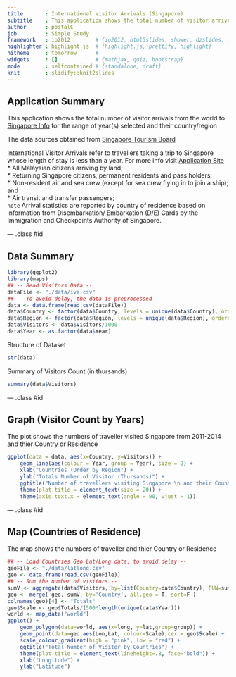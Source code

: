 ```yaml
---
title       : International Visitor Arrivals (Singapore)
subtitle    : This application shows the total number of visitor arrivals from the world to Singapore
author      : postalC
job         : Simple Study
framework   : io2012        # {io2012, html5slides, shower, dzslides, ...}
highlighter : highlight.js  # {highlight.js, prettify, highlight}
hitheme     : tomorrow      # 
widgets     : []            # {mathjax, quiz, bootstrap}
mode        : selfcontained # {standalone, draft}
knit        : slidify::knit2slides
---
```


## Application Summary

This application shows the total number of visitor arrivals from the world to [Singapore Info](https://www.stb.gov.sg/statistics-and-market-insights/Pages/statistics-visitor-arrivals.aspx) for the range of year(s) selected and their country/region  

The data sources obtained from [Singapore Tourism Board](http://en.wikipedia.org/wiki/Singapore)  

International Visitor Arrivals refer to travellers taking a trip to Singapore whose length of stay is less than a year. For more info visit [Application Site](https://postalc.shinyapps.io/visFull/)  
* All Malaysian citizens arriving by land;  
* Returning Singapore citizens, permanent residents and pass holders;  
* Non-resident air and sea crew (except for sea crew flying in to join a ship); and  
* Air transit and transfer passengers;  
`note` Arrival statistics are reported by country of residence based on information from Disembarkation/ Embarkation (D/E) Cards by the Immigration and Checkpoints Authority of Singapore.  


--- .class #id 

## Data Summary

```r
library(ggplot2)
library(maps)
## -- Read Visitors Data --
dataFile <- "./data/iva.csv"
## -- To avoid delay, the data is preprocessed --
data <- data.frame(read.csv(dataFile))
data$Country <- factor(data$Country, levels = unique(data$Country), ordered = TRUE)
data$Region <- factor(data$Region, levels = unique(data$Region), ordered = TRUE)
data$Visitors <- data$Visitors/1000
data$Year <- as.factor(data$Year)
```

Structure of Dataset
```r
str(data)
```

Summary of Visitors Count (in thursands)
```r
summary(data$Visitors)
```

--- .class #id 

## Graph (Visitor Count by Years)

The plot shows the numbers of traveller visited Singapore from 2011-2014 and thier Country or Residence
```r
ggplot(data = data, aes(x=Country, y=Visitors)) + 
    geom_line(aes(colour = Year, group = Year), size = 2) +
    xlab("Countries (Order by Region") +
    ylab("Totals Number of Visitor (Thursands)") +
    ggtitle("Number of travellers visiting Singapore \n and their Country of Residence by Year") +
    theme(plot.title = element_text(size = 20)) +
    theme(axis.text.x = element_text(angle = 90, vjust = 1)) 
```

--- .class #id 

## Map (Countries of Residence)
The map shows the numbers of traveller and thier Country or Residence 
```r
## -- Load Countries Geo Lat/Long data, to avoid delay --
geoFile <- "./data/latlong.csv"
geo <- data.frame(read.csv(geoFile))
## -- Sum the number of visitors --
sumV <- aggregate(data$Visitors, by=list(Country=data$Country), FUN=sum)
geo <- merge( geo, sumV, by='Country', all.geo = T, sort=F )
colnames(geo)[4] <- "Totals"
geo$Scale <- geo$Totals/(500*length(unique(data$Year)))
world <- map_data("world")
ggplot() +
    geom_polygon(data=world, aes(x=long, y=lat,group=group)) + 
    geom_point(data=geo,aes(Lon,Lat, colour=Scale),cex = geo$Scale) + 
    scale_colour_gradient(high = "pink", low = "red") +
    ggtitle("Total Number of Visitor by Countries") +
    theme(plot.title = element_text(lineheight=.8, face="bold")) +
    xlab("Longitude") + 
    ylab("Latitude")
```

